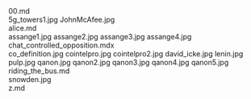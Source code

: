     
<div className="w-full md:max-w-[80rem] float-right italic">
	<MD_00_md />
	00.md
</div>
<PopImage className="sm:float-right m-auto sm:m-1 sm:ml-4" src={JPG_5g_towers1_jpg} width={384} alt="5g_towers1.jpg">
	5g_towers1.jpg
</PopImage>
<PopImage className="sm:float-left m-auto sm:m-1 sm:mr-4" src={JPG_JohnMcAfee_jpg} width={384} alt="JohnMcAfee.jpg">
	JohnMcAfee.jpg
</PopImage>
<div className="w-full md:max-w-[80rem] float-right italic">
	<MD_alice_md />
	alice.md
</div>
<PopImage className="sm:float-right m-auto sm:m-1 sm:ml-4" src={JPG_assange1_jpg} width={384} alt="assange1.jpg">
	assange1.jpg
</PopImage>
<PopImage className="sm:float-left m-auto sm:m-1 sm:mr-4" src={JPG_assange2_jpg} width={384} alt="assange2.jpg">
	assange2.jpg
</PopImage>
<PopImage className="sm:float-right m-auto sm:m-1 sm:ml-4" src={JPG_assange3_jpg} width={384} alt="assange3.jpg">
	assange3.jpg
</PopImage>
<PopImage className="sm:float-left m-auto sm:m-1 sm:mr-4" src={JPG_assange4_jpg} width={384} alt="assange4.jpg">
	assange4.jpg
</PopImage>
<div className="w-full md:max-w-[80rem] float-right italic">
	<MDX_chat_controlled_opposition_mdx />
	chat_controlled_opposition.mdx
</div>
<PopImage className="sm:float-right m-auto sm:m-1 sm:ml-4" src={JPG_co_definition_jpg} width={384} alt="co_definition.jpg">
	co_definition.jpg
</PopImage>
<PopImage className="sm:float-left m-auto sm:m-1 sm:mr-4" src={JPG_cointelpro_jpg} width={384} alt="cointelpro.jpg">
	cointelpro.jpg
</PopImage>
<PopImage className="sm:float-right m-auto sm:m-1 sm:ml-4" src={JPG_cointelpro2_jpg} width={384} alt="cointelpro2.jpg">
	cointelpro2.jpg
</PopImage>
<PopImage className="sm:float-left m-auto sm:m-1 sm:mr-4" src={JPG_david_icke_jpg} width={384} alt="david_icke.jpg">
	david_icke.jpg
</PopImage>
<PopImage className="sm:float-right m-auto sm:m-1 sm:ml-4" src={JPG_lenin_jpg} width={384} alt="lenin.jpg">
	lenin.jpg
</PopImage>
<PopImage className="sm:float-left m-auto sm:m-1 sm:mr-4" src={JPG_pulp_jpg} width={384} alt="pulp.jpg">
	pulp.jpg
</PopImage>
<PopImage className="sm:float-right m-auto sm:m-1 sm:ml-4" src={JPG_qanon_jpg} width={384} alt="qanon.jpg">
	qanon.jpg
</PopImage>
<PopImage className="sm:float-left m-auto sm:m-1 sm:mr-4" src={JPG_qanon2_jpg} width={384} alt="qanon2.jpg">
	qanon2.jpg
</PopImage>
<PopImage className="sm:float-right m-auto sm:m-1 sm:ml-4" src={JPG_qanon3_jpg} width={384} alt="qanon3.jpg">
	qanon3.jpg
</PopImage>
<PopImage className="sm:float-left m-auto sm:m-1 sm:mr-4" src={JPG_qanon4_jpg} width={384} alt="qanon4.jpg">
	qanon4.jpg
</PopImage>
<PopImage className="sm:float-right m-auto sm:m-1 sm:ml-4" src={JPG_qanon5_jpg} width={384} alt="qanon5.jpg">
	qanon5.jpg
</PopImage>
<div className="w-full md:max-w-[80rem] float-right italic">
	<MD_riding_the_bus_md />
	riding_the_bus.md
</div>
<PopImage className="sm:float-left m-auto sm:m-1 sm:mr-4" src={JPG_snowden_jpg} width={384} alt="snowden.jpg">
	snowden.jpg
</PopImage>
<div className="w-full md:max-w-[80rem] float-right italic">
	<MD_z_md />
	z.md
</div>
